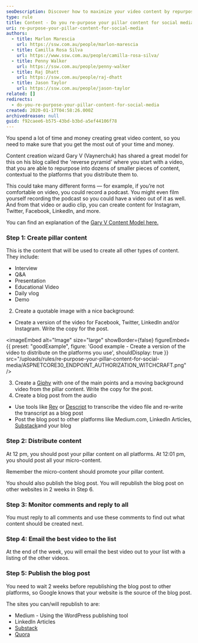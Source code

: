 ```yaml
---
seoDescription: Discover how to maximize your video content by repurposing pillar content into engaging micro-content for Instagram, Twitter, Facebook, and LinkedIn.
type: rule
title: Content - Do you re-purpose your pillar content for social media?
uri: re-purpose-your-pillar-content-for-social-media
authors:
  - title: Marlon Marescia
    url: https://ssw.com.au/people/marlon-marescia
  - title: Camilla Rosa Silva
    url: https://www.ssw.com.au/people/camilla-rosa-silva/
  - title: Penny Walker
    url: https://ssw.com.au/people/penny-walker
  - title: Raj Dhatt
    url: https://ssw.com.au/people/raj-dhatt
  - title: Jason Taylor
    url: https://ssw.com.au/people/jason-taylor
related: []
redirects:
  - do-you-re-purpose-your-pillar-content-for-social-media
created: 2020-01-17T04:58:26.000Z
archivedreason: null
guid: f92caee6-b575-43bd-b3bd-a5ef44106f78
---
```

You spend a lot of time and money creating great video content, so you need to make sure that you get the most out of your time and money.

Content creation wizard Gary V (Vaynerchuk) has shared a great model for this on his blog called the 'reverse pyramid' where you start with a video, that you are able to repurpose into dozens of smaller pieces of content, contextual to the platforms that you distribute them to.

This could take many different forms — for example, if you’re not comfortable on video, you could record a podcast. You might even film yourself recording the podcast so you could have a video out of it as well. And from that video or audio clip, you can create content for Instagram, Twitter, Facebook, LinkedIn, and more.

You can find an explanation of the [Gary V Content Model here.](https://www.garyvaynerchuk.com/how-to-create-64-pieces-of-content-in-a-day)
### Step 1: Create pillar content

This is the content that will be used to create all other types of content. They include:

* Interview
* Q&A
* Presentation
* Educational Video
* Daily vlog
* Demo

<youtubeEmbed url="https://www.youtube.com/embed/1fpIynISxnM" description="Video: An example of a smaller video you can be used to drive traffic to your YouTube Channel" />

2. Create a quotable image with a nice background:

* Create a version of the video for Facebook, Twitter, LinkedIn and/or Instagram. Write the copy for the post.

<imageEmbed
  alt="Image"
  size="large"
  showBorder={false}
  figureEmbed={{
    preset: "goodExample",
    figure: 'Good example - Create a version of the video to distribute on the platforms you use',
    shouldDisplay: true
  }}
  src="/uploads/rules/re-purpose-your-pillar-content-for-social-media/ASPNETCORE30_ENDPOINT_AUTHORIZATION_WITCHCRAFT.png"
/>

3. Create a [Giphy](https://giphy.com/) with one of the main points and a moving background video from the pillar content. Write the copy for the post.
4. Create a blog post from the audio

* Use tools like [Rev](https://www.rev.com) or [Descript](https://www.descript.com/) to transcribe the video file and re-write the transcript as a blog post
* Post the blog post to other platforms like Medium.com, LinkedIn Articles, [Substack](https://substack.com/)and your blog

### Step 2: Distribute content

At 12 pm, you should post your pillar content on all platforms. At 12:01 pm, you should post all your micro-content.

Remember the micro-content should promote your pillar content.

You should also publish the blog post. You will republish the blog post on other websites in 2 weeks in Step 6.

### Step 3: Monitor comments and reply to all

You must reply to all comments and use these comments to find out what content should be created next.

### Step 4: Email the best video to the list

At the end of the week, you will email the best video out to your list with a listing of the other videos.

### Step 5: Publish the blog post

You need to wait 2 weeks before republishing the blog post to other platforms, so Google knows that your website is the source of the blog post.

The sites you can/will republish to are:

* Medium - Using the WordPress publishing tool
* LinkedIn Articles
* [Substack](https://substack.com/)
* [Quora](https://www.quora.com/)